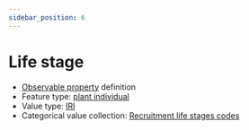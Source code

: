 ```yaml
---
sidebar_position: 6
---
```



# Life stage

- [Observable property](/viewers/dawe-vocabs?uri=https://linked.data.gov.au/def/test/dawe-cv/ce3fd96d-e68d-4b14-b3fd-27690c566440) definition
- Feature type: [plant individual](http://linked.data.gov.au/def/tern-cv/60d7edf8-98c6-43e9-841c-e176c334d270)
- Value type: [IRI](https://w3id.org/tern/ontologies/tern/IRI)
- Categorical value collection: [Recruitment life stages codes](/viewers/dawe-vocabs?uri=https://linked.data.gov.au/def/test/dawe-cv/322c2759-acc0-47f0-8ae6-f5d38359d835)

<Example protocolModule="recruitment-age" observableProperty="https://linked.data.gov.au/def/test/dawe-cv/ce3fd96d-e68d-4b14-b3fd-27690c566440" />
